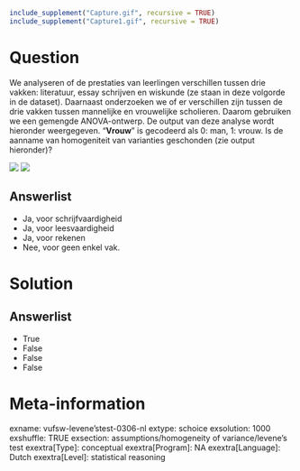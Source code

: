 ```r
include_supplement("Capture.gif", recursive = TRUE)
include_supplement("Capture1.gif", recursive = TRUE)
```

Question
========
We analyseren of de prestaties van leerlingen verschillen tussen drie vakken: literatuur, essay schrijven en wiskunde (ze staan in deze volgorde in de dataset). Daarnaast onderzoeken we of er verschillen zijn tussen de drie vakken tussen mannelijke en vrouwelijke scholieren. Daarom gebruiken we een gemengde ANOVA-ontwerp. 
De output van deze analyse wordt hieronder weergegeven. “**Vrouw**” is gecodeerd als 0: man, 1: vrouw.
Is de aanname van homogeniteit van varianties geschonden (zie output hieronder)?
  
![](Capture.gif)
![](Capture1.gif)

Answerlist
----------
* Ja, voor schrijfvaardigheid
* Ja, voor leesvaardigheid
* Ja, voor rekenen
* Nee, voor geen enkel vak.

Solution
========

Answerlist
----------
* True
* False
* False
* False

Meta-information
================
exname: vufsw-levene'stest-0306-nl
extype: schoice
exsolution: 1000
exshuffle: TRUE
exsection: assumptions/homogeneity of variance/levene's test
exextra[Type]: conceptual
exextra[Program]: NA
exextra[Language]: Dutch
exextra[Level]: statistical reasoning

